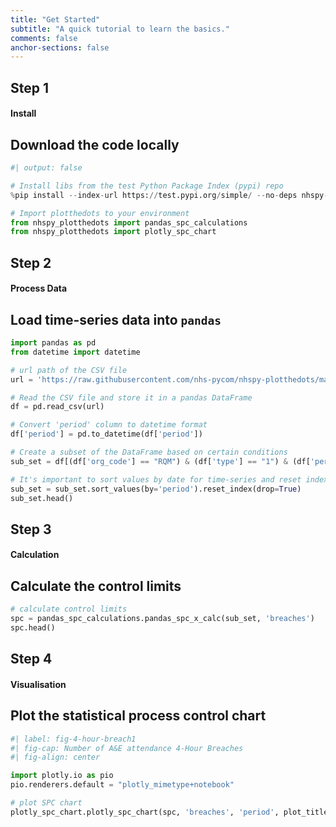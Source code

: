 ```yaml
---
title: "Get Started"
subtitle: "A quick tutorial to learn the basics."  
comments: false
anchor-sections: false
---
```


::::: {.grid .step .column-page-right}

:::: {.g-col-lg-2 .g-col-12}
## Step 1 

#### Install {.fw-light}
::::

:::: {.g-col-lg-7 .g-col-12}

## Download the code locally

```python
#| output: false

# Install libs from the test Python Package Index (pypi) repo
%pip install --index-url https://test.pypi.org/simple/ --no-deps nhspy-plotthedots-test

# Import plotthedots to your environment
from nhspy_plotthedots import pandas_spc_calculations
from nhspy_plotthedots import plotly_spc_chart
```

::::

:::::

::::: {.grid .step .column-page-right}

:::: {.g-col-lg-2 .g-col-12}
## Step 2

#### Process Data {.fw-light}
::::

:::: {.g-col-lg-7 .g-col-12}

## Load time-series data into `pandas`

```python
import pandas as pd
from datetime import datetime

# url path of the CSV file
url = 'https://raw.githubusercontent.com/nhs-pycom/nhspy-plotthedots/main/nhspy_plotthedots/data/ae_attendances.csv'

# Read the CSV file and store it in a pandas DataFrame
df = pd.read_csv(url)

# Convert 'period' column to datetime format
df['period'] = pd.to_datetime(df['period'])

# Create a subset of the DataFrame based on certain conditions
sub_set = df[(df['org_code'] == "RQM") & (df['type'] == "1") & (df['period'] < datetime(2018, 4, 1))]

# It's important to sort values by date for time-series and reset index for spc calculations
sub_set = sub_set.sort_values(by='period').reset_index(drop=True)
sub_set.head()
```

::::

:::::

::::: {.grid .step .column-page-right}

:::: {.g-col-lg-2 .g-col-12}
## Step 3

#### Calculation {.fw-light}
::::

:::: {.g-col-lg-7 .g-col-12}

##  Calculate the control limits
```python
# calculate control limits
spc = pandas_spc_calculations.pandas_spc_x_calc(sub_set, 'breaches')
spc.head()
```

::::

:::::

::::: {.grid .step .column-page-right}

:::: {.g-col-lg-2 .g-col-12}
## Step 4

#### Visualisation {.fw-light}
::::

:::: {.g-col-lg-7 .g-col-12}

## Plot the statistical process control chart
```python
#| label: fig-4-hour-breach1
#| fig-cap: Number of A&E attendance 4-Hour Breaches
#| fig-align: center

import plotly.io as pio
pio.renderers.default = "plotly_mimetype+notebook"

# plot SPC chart
plotly_spc_chart.plotly_spc_chart(spc, 'breaches', 'period', plot_title = 'Chelsea & Westminster Hospital NHS FT', x_lab = 'Month of attendance', y_lab = 'Number of 4-Hour Target Breaches')
```

::::

:::::